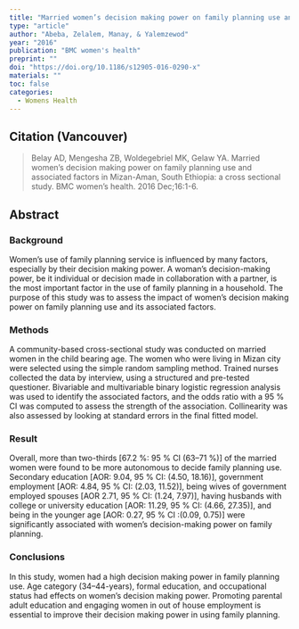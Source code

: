 ```yaml
---
title: "Married women’s decision making power on family planning use and associated factors in Mizan-Aman, South Ethiopia: a cross sectional study."
type: "article"
author: "Abeba, Zelalem, Manay, & Yalemzewod"
year: "2016"
publication: "BMC women's health"
preprint: ""
doi: "https://doi.org/10.1186/s12905-016-0290-x"
materials: ""
toc: false
categories:
  - Womens Health
---
```


## Citation (Vancouver)

> Belay AD, Mengesha ZB, Woldegebriel MK, Gelaw YA. Married women's decision making power on family planning use and associated factors in Mizan-Aman, South Ethiopia: a cross sectional study. BMC women's health. 2016 Dec;16:1-6.

## Abstract

### Background

Women's use of family planning service is influenced by many factors, especially by their decision making power. A woman's decision-making power, be it individual or decision made in collaboration with a partner, is the most important factor in the use of family planning in a household. The purpose of this study was to assess the impact of women's decision making power on family planning use and its associated factors.

### Methods

A community-based cross-sectional study was conducted on married women in the child bearing age. The women who were living in Mizan city were selected using the simple random sampling method. Trained nurses collected the data by interview, using a structured and pre-tested questioner. Bivariable and multivariable binary logistic regression analysis was used to identify the associated factors, and the odds ratio with a 95 % CI was computed to assess the strength of the association. Collinearity was also assessed by looking at standard errors in the final fitted model.

### Result

Overall, more than two-thirds \[67.2 %: 95 % CI (63--71 %)\] of the married women were found to be more autonomous to decide family planning use. Secondary education \[AOR: 9.04, 95 % CI: (4.50, 18.16)\], government employment \[AOR: 4.84, 95 % CI: (2.03, 11.52)\], being wives of government employed spouses \[AOR 2.71, 95 % CI: (1.24, 7.97)\], having husbands with college or university education \[AOR: 11.29, 95 % CI: (4.66, 27.35)\], and being in the younger age \[AOR: 0.27, 95 % CI :(0.09, 0.75)\] were significantly associated with women's decision-making power on family planning.

### Conclusions

In this study, women had a high decision making power in family planning use. Age category (34--44-years), formal education, and occupational status had effects on women's decision making power. Promoting parental adult education and engaging women in out of house employment is essential to improve their decision making power in using family planning.
